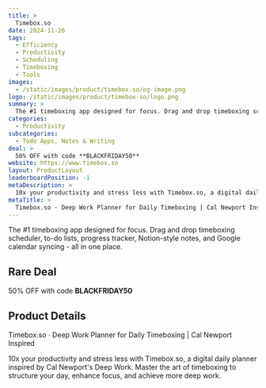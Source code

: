 ```yaml
---
title: >
  Timebox.so
date: 2024-11-26
tags:
  - Efficiency
  - Productivity
  - Scheduling
  - Timeboxing
  - Tools
images:
  - /static/images/product/timebox-so/og-image.png
logo: /static/images/product/timebox-so/logo.png
summary: >
  The #1 timeboxing app designed for focus. Drag and drop timeboxing scheduler, to-do lists, progress tracker, Notion-style notes, and Google calendar syncing - all in one place.
categories:
  - Productivity
subcategories:
  - Todo Apps, Notes & Writing
deal: >
  50% OFF with code **BLACKFRIDAY50**
website: https://www.timebox.so
layout: ProductLayout
leaderboardPosition: -1
metaDescription: >
  10x your productivity and stress less with Timebox.so, a digital daily planner inspired by Cal Newport's Deep Work. Master the art of timeboxing to structure your day, enhance focus, and achieve more deep work.
metaTitle: >
  Timebox.so · Deep Work Planner for Daily Timeboxing | Cal Newport Inspired
---
```

The #1 timeboxing app designed for focus. Drag and drop timeboxing scheduler, to-do lists, progress tracker, Notion-style notes, and Google calendar syncing - all in one place.

## Rare Deal

50% OFF with code **BLACKFRIDAY50**

## Product Details

Timebox.so · Deep Work Planner for Daily Timeboxing | Cal Newport Inspired

10x your productivity and stress less with Timebox.so, a digital daily planner inspired by Cal Newport's Deep Work. Master the art of timeboxing to structure your day, enhance focus, and achieve more deep work.
